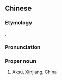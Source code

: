 {{also|阿克苏}}
==Chinese==
{{zh-forms|s=阿克苏|gloss=-}}
{{wikipedia|lang=zh}}

===Etymology===
{{bor|zh|ug|ئاقسۇ}}.

===Pronunciation===
{{zh-pron
|m=Ākèsū
|c=aa3 hak1 sou1
|ma=A1ke4su1.ogg
|cat=pn
}}

===Proper noun===
{{zh-proper noun}}

# [[Aksu]], [[Xinjiang]], [[China]]

{{zh-cat|Cities}}